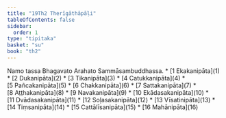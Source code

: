 ```yaml
---
title: "19Th2 Therīgāthāpāḷi"
tableOfContents: false
sidebar:
  order: 1
type: "tipitaka"
basket: "su"
book: "th2"
---
```


<Paragraph number="1" type="center" book="th2">
Namo tassa Bhagavato Arahato Sammāsambuddhassa.

</Paragraph>

<TableOfContents book="th2" section="19">
* [1 Ekakanipāta](1)
* [2 Dukanipāta](2)
* [3 Tikanipāta](3)
* [4 Catukkanipāta](4)
* [5 Pañcakanipāta](5)
* [6 Chakkanipāta](6)
* [7 Sattakanipāta](7)
* [8 Aṭṭhakanipāta](8)
* [9 Navakanipāta](9)
* [10 Ekādasakanipāta](10)
* [11 Dvādasakanipāta](11)
* [12 Soḷasakanipāta](12)
* [13 Vīsatinipāta](13)
* [14 Tiṃsanipāta](14)
* [15 Cattālīsanipāta](15)
* [16 Mahānipāta](16)
</TableOfContents>
